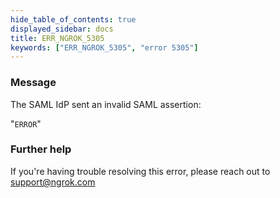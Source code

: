 ```yaml
---
hide_table_of_contents: true
displayed_sidebar: docs
title: ERR_NGROK_5305
keywords: ["ERR_NGROK_5305", "error 5305"]
---
```


### Message

The SAML IdP sent an invalid SAML assertion:

"`ERROR`"

### Further help

If you're having trouble resolving this error, please reach out to [support@ngrok.com](mailto:support@ngrok.com?subject=Help%20with%20ERR_NGROK_5305)

